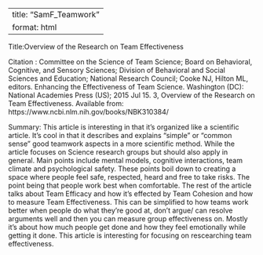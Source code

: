 
---
title: "SamF_Teamwork"
format: html
---

Title:Overview of the Research on Team Effectiveness

Citation : Committee on the Science of Team Science; Board on Behavioral, Cognitive, and Sensory Sciences; Division of Behavioral and Social Sciences and Education; National Research Council; Cooke NJ, Hilton ML, editors. Enhancing the Effectiveness of Team Science. Washington (DC): National Academies Press (US); 2015 Jul 15. 3, Overview of the Research on Team Effectiveness. Available from: https://www.ncbi.nlm.nih.gov/books/NBK310384/

Summary: This article is interesting in that it's organized like a scientific article. It's cool in that it describes and explains "simple" or "common sense" good teamwork aspects in a more scientific method. While the article focuses on Science research groups but should also apply in general. Main points include mental models, cognitive interactions, team climate and psychological safety. These points boil down to creating a space where people feel safe, respected, heard and free to take risks. The point being that people work best when comfortable. The rest of the article talks about Team Efficacy and how it's effected by Team Cohesion and how to measure Team  Effectiveness. This can be simplified to how teams work better when people do what they're good at, don't argue/ can resolve arguments well and then you can measure group effectiveness on. Mostly it's about how much people get done and how they feel emotionally while getting it done. This article is interesting for focusing on rescearching team effectiveness.
